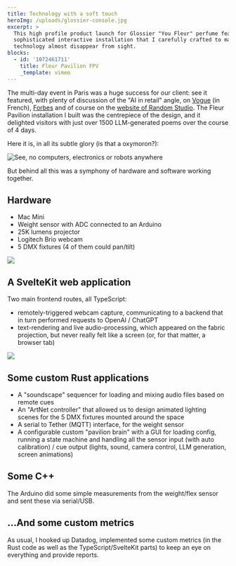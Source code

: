 ```yaml
---
title: Technology with a soft touch
heroImg: /uploads/glossier-console.jpg
excerpt: >
  This high profile product launch for Glossier "You Fleur" perfume featured a
  sophisticated interactive installation that I carefully crafted to make the
  technology almost disappear from sight.
blocks:
  - id: '1072461711'
    title: Fleur Pavilion FPV
    _template: vimeo
---
```


The multi-day event in Paris was a huge success for our client: see it featured, with plenty of discussion of the "AI in retail" angle, on [Vogue](https://www.vogue.fr/galerie/glossier-you-fleur-premier-pop-up-france-the-wonder-of-you-parfum) (in French), [Forbes](https://www.forbes.com/sites/claraludmir/2025/03/31/glossiers-paris-pop-up-shows-lasting-interest-in-retail-experiences/) and of course on the [website of Random Studio](https://random.studio/projects/an-ai-powered-perfume-launch-for-glossier). The Fleur Pavilion installation I built was the centrepiece of the design, and it delighted visitors with just over 1500 LLM-generated poems over the course of 4 days.

Here it is, in all its subtle glory (is that a oxymoron?):

![](/uploads/IMG_20250326_082123.jpg "See, no computers, electronics or robots anywhere")

But behind all this was a symphony of hardware and software working together.

## Hardware

* Mac Mini
* Weight sensor with ADC connected to an Arduino
* 25K lumens projector
* Logitech Brio webcam
* 5 DMX fixtures (4 of them could pan/tilt)

![](/uploads/IMG_20250305_141330.jpg)

## A SvelteKit web application

Two main frontend routes, all TypeScript:

* remotely-triggered webcam capture, communicating to a backend that in turn performed requests to OpenAI / ChatGPT
* text-rendering and live audio-processing, which appeared on the fabric projection, but never really felt like a screen (or, for that matter, a browser tab) 

![](/uploads/IMG_20250327_152500.jpg)

## Some custom Rust applications

* A "soundscape" sequencer for loading and mixing audio files based on remote cues
* An "ArtNet controller" that allowed us to design animated lighting scenes for the 5 DMX fixtures mounted around the space
* A serial to Tether (MQTT) interface, for the weight sensor
* A configurable custom "pavilion brain" with a GUI for loading config, running a state machine and handling all the sensor input (with auto calibration) / cue output (lights, sound, camera control, LLM generation, screen animations)

## Some C++

The Arduino did some simple measurements from the weight/flex sensor and sent these via serial/USB.

## ...And some custom metrics

As usual, I hooked up Datadog, implemented some custom metrics (in the Rust code as well as the TypeScript/SvelteKit parts) to keep an eye on everything and provide reports.
